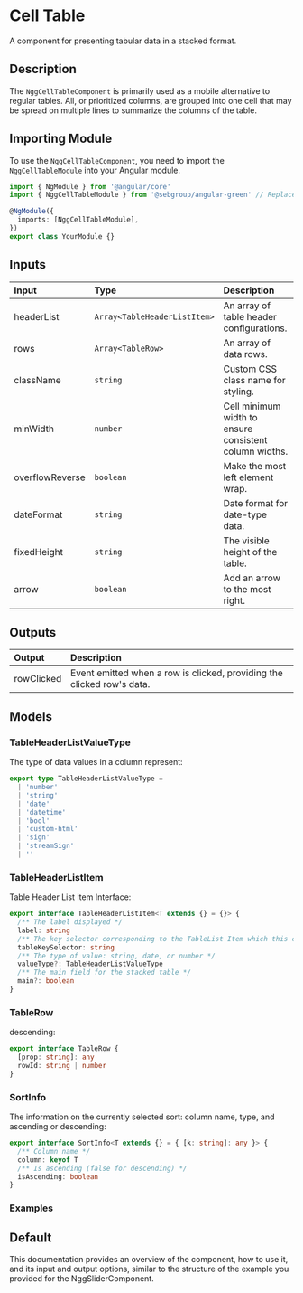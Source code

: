 

# Cell Table

A component for presenting tabular data in a stacked format.

## Description

The `NggCellTableComponent` is primarily used as a mobile alternative to regular tables. All, or prioritized columns, are grouped into one cell that may be spread on multiple lines to summarize the columns of the table.

## Importing Module

To use the `NggCellTableComponent`, you need to import the `NggCellTableModule` into your Angular module.

```typescript
import { NgModule } from '@angular/core'
import { NggCellTableModule } from '@sebgroup/angular-green' // Replace with your actual module path

@NgModule({
  imports: [NggCellTableModule],
})
export class YourModule {}
```

## Inputs

| Input           | Type                         | Description                                            |
| :-------------- | :--------------------------- | :----------------------------------------------------- |
| headerList      | `Array<TableHeaderListItem>` | An array of table header configurations.               |
| rows            | `Array<TableRow>`            | An array of data rows.                                 |
| className       | `string`                     | Custom CSS class name for styling.                     |
| minWidth        | `number`                     | Cell minimum width to ensure consistent column widths. |
| overflowReverse | `boolean`                    | Make the most left element wrap.                       |
| dateFormat      | `string`                     | Date format for date-type data.                        |
| fixedHeight     | `string`                     | The visible height of the table.                       |
| arrow           | `boolean`                    | Add an arrow to the most right.                        |

## Outputs

| Output     | Description                                                            |
| :--------- | :--------------------------------------------------------------------- |
| rowClicked | Event emitted when a row is clicked, providing the clicked row's data. |

## Models

### TableHeaderListValueType

The type of data values in a column represent:

```typescript
export type TableHeaderListValueType =
  | 'number'
  | 'string'
  | 'date'
  | 'datetime'
  | 'bool'
  | 'custom-html'
  | 'sign'
  | 'streamSign'
  | ''
```

### TableHeaderListItem

Table Header List Item Interface:

```typescript
export interface TableHeaderListItem<T extends {} = {}> {
  /** The label displayed */
  label: string
  /** The key selector corresponding to the TableList Item which this column is targeting */
  tableKeySelector: string
  /** The type of value: string, date, or number */
  valueType?: TableHeaderListValueType
  /** The main field for the stacked table */
  main?: boolean
}
```

### TableRow

descending:

```typescript
export interface TableRow {
  [prop: string]: any
  rowId: string | number
}
```

### SortInfo

The information on the currently selected sort: column name, type, and ascending or descending:

```typescript
export interface SortInfo<T extends {} = { [k: string]: any }> {
  /** Column name */
  column: keyof T
  /** Is ascending (false for descending) */
  isAscending: boolean
}
```

### Examples

## Default

<Canvas>
  <Story id="components-cell-table--default" />
</Canvas>

This documentation provides an overview of the component, how to use it, and its input and output options, similar to the structure of the example you provided for the NggSliderComponent.
